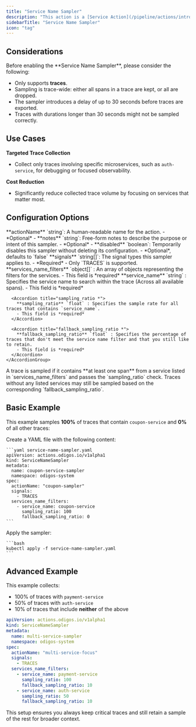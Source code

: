 ```yaml
---
title: "Service Name Sampler"
description: "This action is a [Service Action](/pipeline/actions/introduction#scope-categories) that samples traces based on the presence of specified services within a trace."
sidebarTitle: "Service Name Sampler"
icon: "tag"
---
```



<BetaWarning />

## Considerations

<Warning>
  Before enabling the **Service Name Sampler**, please consider the following:

  - Only supports **traces**.
  - Sampling is trace-wide: either all spans in a trace are kept, or all are dropped.
  - The sampler introduces a delay of up to 30 seconds before traces are exported.
  - Traces with durations longer than 30 seconds might not be sampled correctly.
</Warning>

## Use Cases

**Targeted Trace Collection**

- Collect only traces involving specific microservices, such as `auth-service`, for debugging or focused observability.

**Cost Reduction**

- Significantly reduce collected trace volume by focusing on services that matter most.

## Configuration Options

<AccordionGroup>
  <Accordion title="actionName">
    **actionName** `string`: A human-readable name for the action.
    - *Optional*
    - <AssumeNoMeaning />
  </Accordion>

  <Accordion title="notes">
    **notes** `string`: Free-form notes to describe the purpose or intent of this sampler.
    - *Optional*
    - <AssumeNoMeaning />
  </Accordion>

  <Accordion title="disabled">
    **disabled** `boolean`: Temporarily disables this sampler without deleting its configuration.
    - *Optional*, defaults to `false`
  </Accordion>

  <Accordion title="signals *">
    **signals** `string[]`: The signal types this sampler applies to.
    - *Required*
    - Only `TRACES` is supported.
  </Accordion>

  <Accordion title="services_name_filters *">
  **services_name_filters** `object[]` : An array of objects representing the filters for the services.
    - This field is *required*
    <AccordionGroup>
      <Accordion title="service_name *">
        **service_name** `string` : Specifies the service name to search within the trace (Across all available spans).
        - This field is *required*
      </Accordion>

      <Accordion title="sampling_ratio *">
        **sampling_ratio** `float` : Specifies the sample rate for all traces that contains `service_name`.
        - This field is *required*
      </Accordion>

      <Accordion title="fallback_sampling_ratio *">
        **fallback_sampling_ratio** `float` : Specifies the percentage of traces that don't meet the service name filter and that you still like to retain.
        - This field is *required*
      </Accordion>
    </AccordionGroup>
  </Accordion>
</AccordionGroup>

<Info>
  A trace is sampled if it contains **at least one span** from a service listed in `services_name_filters` and passes the `sampling_ratio` check. Traces without any listed services may still be sampled based on the corresponding `fallback_sampling_ratio`.
</Info>

## Basic Example

This example samples **100%** of traces that contain `coupon-service` and **0%** of all other traces:

<Steps>
  <Step>
    Create a YAML file with the following content:

    ```yaml service-name-sampler.yaml
    apiVersion: actions.odigos.io/v1alpha1
    kind: ServiceNameSampler
    metadata:
      name: coupon-service-sampler
      namespace: odigos-system
    spec:
      actionName: "coupon-sampler"
      signals:
        - TRACES
      services_name_filters:
        - service_name: coupon-service
          sampling_ratio: 100
          fallback_sampling_ratio: 0
    ```
  </Step>
  <Step>
    Apply the sampler:

    ```bash
    kubectl apply -f service-name-sampler.yaml
    ```
  </Step>
</Steps>

## Advanced Example

This example collects:
- 100% of traces with `payment-service`
- 50% of traces with `auth-service`
- 10% of traces that include **neither** of the above

```yaml advanced-service-name-sampler.yaml
apiVersion: actions.odigos.io/v1alpha1
kind: ServiceNameSampler
metadata:
  name: multi-service-sampler
  namespace: odigos-system
spec:
  actionName: "multi-service-focus"
  signals:
    - TRACES
  services_name_filters:
    - service_name: payment-service
      sampling_ratio: 100
      fallback_sampling_ratio: 10
    - service_name: auth-service
      sampling_ratio: 50
      fallback_sampling_ratio: 10
```

This setup ensures you always keep critical traces and still retain a sample of the rest for broader context.

